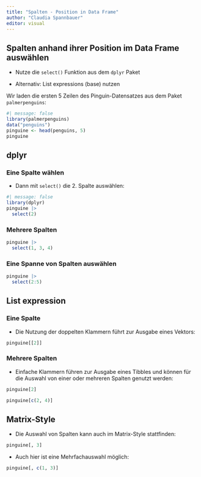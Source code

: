 ```yaml
---
title: "Spalten - Position in Data Frame"
author: "Claudia Spannbauer"
editor: visual
---
```


## Spalten anhand ihrer Position im Data Frame auswählen

-   Nutze die `select()` Funktion aus dem `dplyr` Paket

-   Alternativ: List expressions (base) nutzen

Wir laden die ersten 5 Zeilen des Pinguin-Datensatzes aus dem Paket `palmerpenguins`:

```r
#| message: false
library(palmerpenguins)
data("penguins")
pinguine <- head(penguins, 5)
pinguine
```

## dplyr

### Eine Spalte wählen

-   Dann mit `select()` die 2. Spalte auswählen:

```r
#| message: false
library(dplyr)
pinguine |>
  select(2)
```

### Mehrere Spalten

```r
pinguine |>
  select(1, 3, 4)
```

### Eine Spanne von Spalten auswählen

```r
pinguine |>
  select(2:5)
```

## List expression

### Eine Spalte

-   Die Nutzung der doppelten Klammern führt zur Ausgabe eines Vektors:

```r
pinguine[[2]]
```

### Mehrere Spalten

-   Einfache Klammern führen zur Ausgabe eines Tibbles und können für die Auswahl von einer oder mehreren Spalten genutzt werden:

```r
pinguine[2]
```

```r
pinguine[c(2, 4)]
```

## Matrix-Style

-   Die Auswahl von Spalten kann auch im Matrix-Style stattfinden:

```r
pinguine[, 3]
```

-   Auch hier ist eine Mehrfachauswahl möglich:

```r
pinguine[, c(1, 3)]
```
